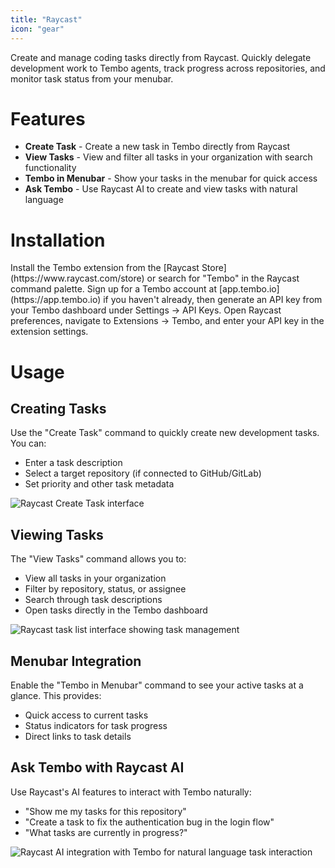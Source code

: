 ```yaml
---
title: "Raycast"
icon: "gear"
---
```


Create and manage coding tasks directly from Raycast. Quickly delegate development work to Tembo agents, track progress across repositories, and monitor task status from your menubar.

# Features

- **Create Task** - Create a new task in Tembo directly from Raycast
- **View Tasks** - View and filter all tasks in your organization with search functionality  
- **Tembo in Menubar** - Show your tasks in the menubar for quick access
- **Ask Tembo** - Use Raycast AI to create and view tasks with natural language

# Installation

<Steps>
  <Step title="Install Extension">
    Install the Tembo extension from the [Raycast Store](https://www.raycast.com/store) or search for "Tembo" in the Raycast command palette.
  </Step>
  <Step title="Get API Key">
    Sign up for a Tembo account at [app.tembo.io](https://app.tembo.io) if you haven't already, then generate an API key from your Tembo dashboard under Settings → API Keys.
  </Step>
  <Step title="Configure Extension">
    Open Raycast preferences, navigate to Extensions → Tembo, and enter your API key in the extension settings.
  </Step>
</Steps>

# Usage

## Creating Tasks

Use the "Create Task" command to quickly create new development tasks. You can:

- Enter a task description
- Select a target repository (if connected to GitHub/GitLab)
- Set priority and other task metadata

<img src="/images/raycast-create-task.png" alt="Raycast Create Task interface" />

## Viewing Tasks

The "View Tasks" command allows you to:

- View all tasks in your organization
- Filter by repository, status, or assignee
- Search through task descriptions
- Open tasks directly in the Tembo dashboard

<img src="/images/raycast-task-list.png" alt="Raycast task list interface showing task management" />

## Menubar Integration

Enable the "Tembo in Menubar" command to see your active tasks at a glance. This provides:

- Quick access to current tasks
- Status indicators for task progress
- Direct links to task details

## Ask Tembo with Raycast AI

Use Raycast's AI features to interact with Tembo naturally:

- "Show me my tasks for this repository"
- "Create a task to fix the authentication bug in the login flow"
- "What tasks are currently in progress?"

<img src="/images/raycast-ai.png" alt="Raycast AI integration with Tembo for natural language task interaction" />